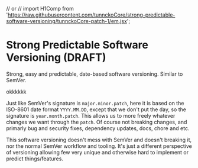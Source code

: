 // or
// import H1Comp from 'https://raw.githubusercontent.com/tunnckoCore/strong-predictable-software-versioning/tunnckoCore-patch-1/em.jsx';

# Strong Predictable Software Versioning (DRAFT)
Strong, easy and predictable, date-based software versioning. Similar to SemVer.

<H1Comp>okkkkkk</H1Comp>

Just like SemVer's signature is `major.minor.patch`, here it is based on the ISO-8601 date format `YYYY.MM.DD`, except that we don't put the day, so the signature is `year.month.patch`. This allows us to more freely whatever changes we want through the `patch`. Of course not breaking changes, and primarly bug and security fixes, dependency updates, docs, chore and etc.

This software versioning doesn't mess with SemVer and doesn't breaking it, nor the normal SemVer workflow and tooling. It's just a different perspective of versioning allowing few very unique and otherwise hard to implement or predict things/features.

